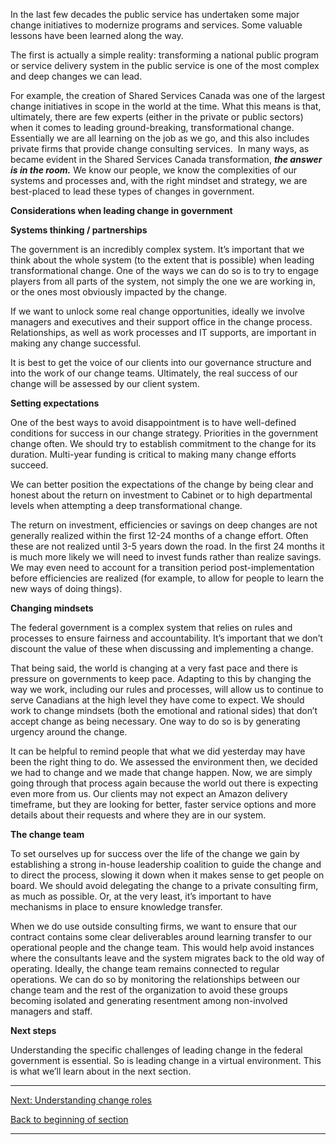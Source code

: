 In the last few decades the public service has undertaken some major change initiatives to modernize programs and services. Some valuable lessons have been learned along the way. 

The first is actually a simple reality: transforming a national public program or service delivery system in the public service is one of the most complex and deep changes we can lead.

For example, the creation of Shared Services Canada was one of the largest change initiatives in scope in the world at the time. What this means is that, ultimately, there are few experts (either in the private or public sectors) when it comes to leading ground-breaking, transformational change. Essentially we are all learning on the job as we go, and this also includes private firms that provide change consulting services.  In many ways, as became evident in the Shared Services Canada transformation, '''''the answer is in the room.''''' We know our people, we know the complexities of our systems and processes and, with the right mindset and strategy, we are best-placed to lead these types of changes in government.

'''Considerations when leading change in government'''

'''Systems thinking / partnerships'''

The government is an incredibly complex system. It’s important that we think about the whole system (to the extent that is possible) when leading transformational change. One of the ways we can do so is to try to engage players from all parts of the system, not simply the one we are working in, or the ones most obviously impacted by the change.

If we want to unlock some real change opportunities, ideally we involve managers and executives and their support office in the change process. Relationships, as well as work processes and IT supports, are important in making any change successful.

It is best to get the voice of our clients into our governance structure and into the work of our change teams. Ultimately, the real success of our change will be assessed by our client system.

'''Setting expectations'''

One of the best ways to avoid disappointment is to have well-defined conditions for success in our change strategy. Priorities in the government change often. We should try to establish commitment to the change for its duration. Multi-year funding is critical to making many change efforts succeed.

We can better position the expectations of the change by being clear and honest about the return on investment to Cabinet or to high departmental levels when attempting a deep transformational change.

The return on investment, efficiencies or savings on deep changes are not generally realized within the first 12-24 months of a change effort. Often these are not realized until 3-5 years down the road. In the first 24 months it is much more likely we will need to invest funds rather than realize savings. We may even need to account for a transition period post-implementation before efficiencies are realized (for example, to allow for people to learn the new ways of doing things).

'''Changing mindsets'''

The federal government is a complex system that relies on rules and processes to ensure fairness and accountability. It’s important that we don’t discount the value of these when discussing and implementing a change.

That being said, the world is changing at a very fast pace and there is pressure on governments to keep pace. Adapting to this by changing the way we work, including our rules and processes, will allow us to continue to serve Canadians at the high level they have come to expect. We should work to change mindsets (both the emotional and rational sides) that don’t accept change as being necessary. One way to do so is by generating urgency around the change.

It can be helpful to remind people that what we did yesterday may have been the right thing to do. We assessed the environment then, we decided we had to change and we made that change happen. Now, we are simply going through that process again because the world out there is expecting even more from us. Our clients may not expect an Amazon delivery timeframe, but they are looking for better, faster service options and more details about their requests and where they are in our system.

'''The change team'''

To set ourselves up for success over the life of the change we gain by establishing a strong in-house leadership coalition to guide the change and to direct the process, slowing it down when it makes sense to get people on board. We should avoid delegating the change to a private consulting firm, as much as possible. Or, at the very least, it’s important to have mechanisms in place to ensure knowledge transfer.

When we do use outside consulting firms, we want to ensure that our contract contains some clear deliverables around learning transfer to our operational people and the change team. This would help avoid instances where the consultants leave and the system migrates back to the old way of operating. Ideally, the change team remains connected to regular operations. We can do so by monitoring the relationships between our change team and the rest of the organization to avoid these groups becoming isolated and generating resentment among non-involved managers and staff.

'''Next steps'''

Understanding the specific challenges of leading change in the federal government is essential. So is leading change in a virtual environment. This is what we’ll learn about in the next section.


-----

[https://articles.alpha.canada.ca/framework-for-leading-change/change-roles/ Next: Understanding change roles]

[https://articles.alpha.canada.ca/framework-for-leading-change/navigating-the-world-of-change/ Back to beginning of section]


-----
